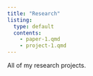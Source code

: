 ```yaml
---
title: "Research"
listing:
  type: default
  contents:
    - paper-1.qmd
    - project-1.qmd
---
```


All of my research projects.